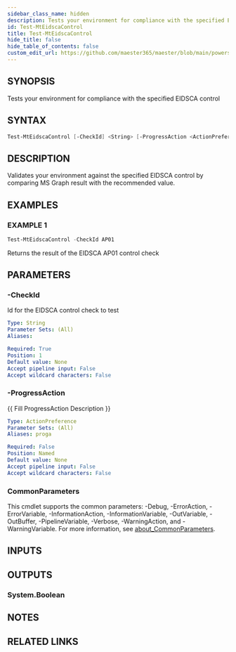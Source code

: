 ```yaml
---
sidebar_class_name: hidden
description: Tests your environment for compliance with the specified EIDSCA control
id: Test-MtEidscaControl
title: Test-MtEidscaControl
hide_title: false
hide_table_of_contents: false
custom_edit_url: https://github.com/maester365/maester/blob/main/powershell/public/Test-MtEidscaControl.ps1
---
```


## SYNOPSIS

Tests your environment for compliance with the specified EIDSCA control

## SYNTAX

```powershell
Test-MtEidscaControl [-CheckId] <String> [-ProgressAction <ActionPreference>] [<CommonParameters>]
```

## DESCRIPTION

Validates your environment against the specified EIDSCA control by comparing MS Graph result with the recommended value.

## EXAMPLES

### EXAMPLE 1

```powershell
Test-MtEidscaControl -CheckId AP01
```

Returns the result of the EIDSCA AP01 control check

## PARAMETERS

### -CheckId

Id for the EIDSCA control check to test

```yaml
Type: String
Parameter Sets: (All)
Aliases:

Required: True
Position: 1
Default value: None
Accept pipeline input: False
Accept wildcard characters: False
```

### -ProgressAction

\{\{ Fill ProgressAction Description \}\}

```yaml
Type: ActionPreference
Parameter Sets: (All)
Aliases: proga

Required: False
Position: Named
Default value: None
Accept pipeline input: False
Accept wildcard characters: False
```

### CommonParameters

This cmdlet supports the common parameters: -Debug, -ErrorAction, -ErrorVariable, -InformationAction, -InformationVariable, -OutVariable, -OutBuffer, -PipelineVariable, -Verbose, -WarningAction, and -WarningVariable. For more information, see [about_CommonParameters](http://go.microsoft.com/fwlink/?LinkID=113216).

## INPUTS

## OUTPUTS

### System.Boolean

## NOTES

## RELATED LINKS
